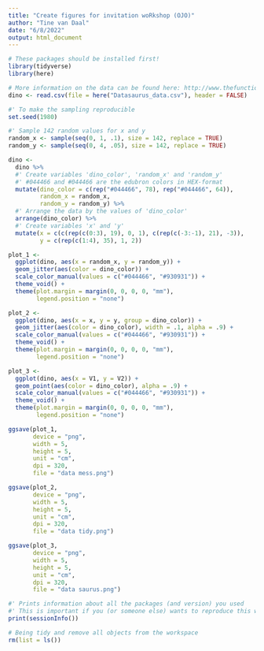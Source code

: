 ```yaml
---
title: "Create figures for invitation woRkshop (OJO)"
author: "Tine van Daal"
date: "6/8/2022"
output: html_document
---
```


```r
# These packages should be installed first!
library(tidyverse)
library(here)
```

```r
# More information on the data can be found here: http://www.thefunctionalart.com/2016/08/download-datasaurus-never-trust-summary.html
dino <- read.csv(file = here("Datasaurus_data.csv"), header = FALSE)
```

```r
#' To make the sampling reproducible
set.seed(1980)

#' Sample 142 random values for x and y
random_x <- sample(seq(0, 1, .1), size = 142, replace = TRUE)
random_y <- sample(seq(0, 4, .05), size = 142, replace = TRUE)
```

```r
dino <-  
  dino %>% 
  #' Create variables 'dino_color', 'random_x' and 'random_y'
  #' #044466 and #044466 are the edubron colors in HEX-format
  mutate(dino_color = c(rep("#044466", 78), rep("#044466", 64)),
         random_x = random_x,
         random_y = random_y) %>%
  #' Arrange the data by the values of 'dino_color'
  arrange(dino_color) %>%
  #' Create variables 'x' and 'y'
  mutate(x = c(c(rep(c(0:3), 19), 0, 1), c(rep(c(-3:-1), 21), -3)),
         y = c(rep(c(1:4), 35), 1, 2))
```

```r
plot_1 <- 
  ggplot(dino, aes(x = random_x, y = random_y)) +
  geom_jitter(aes(color = dino_color)) +
  scale_color_manual(values = c("#044466", "#930931")) +
  theme_void() +
  theme(plot.margin = margin(0, 0, 0, 0, "mm"),
        legend.position = "none")
```

```r
plot_2 <- 
  ggplot(dino, aes(x = x, y = y, group = dino_color)) +
  geom_jitter(aes(color = dino_color), width = .1, alpha = .9) +
  scale_color_manual(values = c("#044466", "#930931")) +
  theme_void() +
  theme(plot.margin = margin(0, 0, 0, 0, "mm"),
        legend.position = "none")
```

```r
plot_3 <-
  ggplot(dino, aes(x = V1, y = V2)) +
  geom_point(aes(color = dino_color), alpha = .9) +
  scale_color_manual(values = c("#044466", "#930931")) +
  theme_void() +
  theme(plot.margin = margin(0, 0, 0, 0, "mm"),
        legend.position = "none")
```

```r
ggsave(plot_1, 
       device = "png",
       width = 5,
       height = 5,
       unit = "cm",
       dpi = 320, 
       file = "data mess.png")

ggsave(plot_2, 
       device = "png", 
       width = 5,
       height = 5,
       unit = "cm",
       dpi = 320, 
       file = "data tidy.png")

ggsave(plot_3, 
       device = "png", 
       width = 5,
       height = 5,
       unit = "cm",
       dpi = 320, 
       file = "data saurus.png")
```

```r
#' Prints information about all the packages (and version) you used
#' This is important if you (or someone else) wants to reproduce this work later
print(sessionInfo())
```

```r
# Being tidy and remove all objects from the workspace
rm(list = ls())
```
